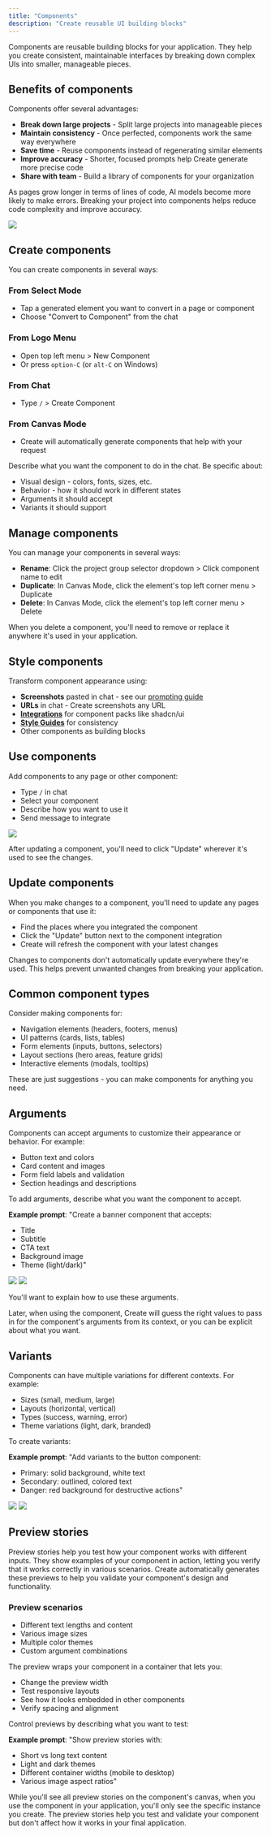 ```yaml
---
title: "Components"
description: "Create reusable UI building blocks"
---
```


Components are reusable building blocks for your application. They help you create consistent, maintainable interfaces by breaking down complex UIs into smaller, manageable pieces.

## Benefits of components

Components offer several advantages:

* **Break down large projects** - Split large projects into manageable pieces
* **Maintain consistency** - Once perfected, components work the same way everywhere
* **Save time** - Reuse components instead of regenerating similar elements
* **Improve accuracy** - Shorter, focused prompts help Create generate more precise code
* **Share with team** - Build a library of components for your organization

As pages grow longer in terms of lines of code, AI models become more likely to make errors. Breaking your project into components helps reduce code complexity and improve accuracy.

<Frame>
  <img src="/images/components/component-overview.png" />
</Frame>

## Create components

You can create components in several ways:

### From Select Mode

* Tap a generated element you want to convert in a page or component
* Choose "Convert to Component" from the chat

### From Logo Menu

* Open top left menu > New Component
* Or press `option-C` (or `alt-C` on Windows)

### From Chat

* Type `/` > Create Component

### From Canvas Mode

* Create will automatically generate components that help with your request

Describe what you want the component to do in the chat. Be specific about:

* Visual design - colors, fonts, sizes, etc.
* Behavior - how it should work in different states
* Arguments it should accept
* Variants it should support

## Manage components

You can manage your components in several ways:

* **Rename**: Click the project group selector dropdown > Click component name to edit
* **Duplicate**: In Canvas Mode, click the element's top left corner menu > Duplicate
* **Delete**: In Canvas Mode, click the element's top left corner menu > Delete

When you delete a component, you'll need to remove or replace it anywhere it's used in your application.

## Style components

Transform component appearance using:

* **Screenshots** pasted in chat - see our [prompting guide](/prompting)
* **URLs** in chat - Create screenshots any URL
* [**Integrations**](/builder/integrations) for component packs like shadcn/ui
* [**Style Guides**](/builder/style-guides) for consistency
* Other components as building blocks

## Use components

Add components to any page or other component:

* Type `/` in chat
* Select your component
* Describe how you want to use it
* Send message to integrate

<Frame>
  <img src="/images/components/using-components.png" />
</Frame>

After updating a component, you'll need to click "Update" wherever it's used to see the changes.

## Update components

When you make changes to a component, you'll need to update any pages or components that use it:

* Find the places where you integrated the component
* Click the "Update" button next to the component integration
* Create will refresh the component with your latest changes

Changes to components don't automatically update everywhere they're used. This helps prevent unwanted changes from breaking your application.

## Common component types

Consider making components for:

* Navigation elements (headers, footers, menus)
* UI patterns (cards, lists, tables)
* Form elements (inputs, buttons, selectors)
* Layout sections (hero areas, feature grids)
* Interactive elements (modals, tooltips)

These are just suggestions - you can make components for anything you need.

## Arguments

Components can accept arguments to customize their appearance or behavior. For example:

* Button text and colors
* Card content and images
* Form field labels and validation
* Section headings and descriptions

To add arguments, describe what you want the component to accept.

**Example prompt**: "Create a banner component that accepts:

* Title
* Subtitle
* CTA text
* Background image
* Theme (light/dark)"

<Frame>
  <img src="/images/components/component-arguments.png" />
</Frame>

<Frame>
  <img src="/images/components/component-pages.png" />
</Frame>

You'll want to explain how to use these arguments.

Later, when using the component, Create will guess the right values to pass in for the component's arguments from its context, or you can be explicit about what you want.

## Variants

Components can have multiple variations for different contexts. For example:

* Sizes (small, medium, large)
* Layouts (horizontal, vertical)
* Types (success, warning, error)
* Theme variations (light, dark, branded)

To create variants:

**Example prompt**: "Add variants to the button component:

* Primary: solid background, white text
* Secondary: outlined, colored text
* Danger: red background for destructive actions"

<Frame>
  <img src="/images/components/variant-example-1.png" />
</Frame>

<Frame>
  <img src="/images/components/variant-example-2.png" />
</Frame>

## Preview stories

Preview stories help you test how your component works with different inputs. They show examples of your component in action, letting you verify that it works correctly in various scenarios. Create automatically generates these previews to help you validate your component's design and functionality.

### Preview scenarios

* Different text lengths and content
* Various image sizes
* Multiple color themes
* Custom argument combinations

The preview wraps your component in a container that lets you:

* Change the preview width
* Test responsive layouts
* See how it looks embedded in other components
* Verify spacing and alignment

Control previews by describing what you want to test:

**Example prompt**: "Show preview stories with:

* Short vs long text content
* Light and dark themes
* Different container widths (mobile to desktop)
* Various image aspect ratios"

While you'll see all preview stories on the component's canvas, when you use the component in your application, you'll only see the specific instance you create. The preview stories help you test and validate your component but don't affect how it works in your final application.

